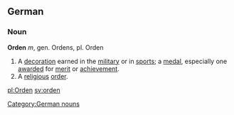 == German ==
=== Noun ===
'''Orden''' ''m'', gen. Ordens, pl. Orden

# A [[decoration]] earned in the [[military]] or in [[sport]]s; a [[medal]], especially one [[award]]ed for [[merit]] or [[achievement]].
# A [[religious]] [[order]].
[[Category:German nouns]]

[[pl:Orden]]
[[sv:orden]]
